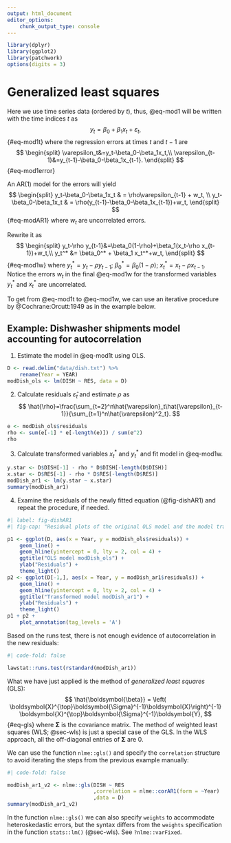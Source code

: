 ```yaml
---
output: html_document
editor_options:
    chunk_output_type: console
---
```


```r
library(dplyr)
library(ggplot2)
library(patchwork)
options(digits = 3)
```

# Generalized least squares {#sec-gls}

Here we use time series data (ordered by $t$), thus, @eq-mod1 will be written with the time indices $t$ as
$$
y_t=\beta_0+\beta_1x_t+\varepsilon_t,
$${#eq-mod1t}
where the regression errors at times $t$ and $t-1$ are
$$
\begin{split}
\varepsilon_t&=y_t-\beta_0-\beta_1x_t,\\
\varepsilon_{t-1}&=y_{t-1}-\beta_0-\beta_1x_{t-1}.
\end{split}
$${#eq-mod1error}

An AR(1) model for the errors will yield
$$
\begin{split}
y_t-\beta_0-\beta_1x_t & = \rho\varepsilon_{t-1} + w_t, \\
y_t-\beta_0-\beta_1x_t & = \rho(y_{t-1}-\beta_0-\beta_1x_{t-1})+w_t,
\end{split}
$${#eq-modAR1}
where $w_t$ are uncorrelated errors.

Rewrite it as
$$
\begin{split}
y_t-\rho y_{t-1}&=\beta_0(1-\rho)+\beta_1(x_t-\rho x_{t-1})+w_t,\\
y_t^* &= \beta_0^* + \beta_1 x_t^*+w_t,
\end{split}
$${#eq-mod1w}
where $y_t^* = y_t-\rho y_{t-1}$; $\beta_0^* = \beta_0(1-\rho)$; $x_t^* = x_t-\rho x_{t-1}$. 
Notice the errors $w_t$ in the final @eq-mod1w for the transformed variables $y_t^*$ and $x_t^*$ are uncorrelated.

To get from @eq-mod1t to @eq-mod1w, we can use an iterative procedure by @Cochrane:Orcutt:1949 as in the example below.

::: {.callout-note icon=false}

## Example: Dishwasher shipments model accounting for autocorrelation

1. Estimate the model in @eq-mod1t using OLS.
```r
D <- read.delim("data/dish.txt") %>% 
    rename(Year = YEAR)
modDish_ols <- lm(DISH ~ RES, data = D)
```

2. Calculate residuals $\hat{\varepsilon}_t$ and estimate $\rho$ as
$$
\hat{\rho}=\frac{\sum_{t=2}^n\hat{\varepsilon}_t\hat{\varepsilon}_{t-1}}{\sum_{t=1}^n\hat{\varepsilon}^2_t}.
$$
```r
e <- modDish_ols$residuals
rho <- sum(e[-1] * e[-length(e)]) / sum(e^2)
rho
```

3. Calculate transformed variables $x^*_t$ and $y^*_t$ and fit model in @eq-mod1w.
```r
y.star <- D$DISH[-1] - rho * D$DISH[-length(D$DISH)]
x.star <- D$RES[-1] - rho * D$RES[-length(D$RES)]
modDish_ar1 <- lm(y.star ~ x.star)
summary(modDish_ar1)
```

4. Examine the residuals of the newly fitted equation (@fig-dishAR1) and repeat the procedure, if needed.

```r
#| label: fig-dishAR1
#| fig-cap: "Residual plots of the original OLS model and the model transformed to account for autocorrelation in residuals."

p1 <- ggplot(D, aes(x = Year, y = modDish_ols$residuals)) + 
    geom_line() + 
    geom_hline(yintercept = 0, lty = 2, col = 4) + 
    ggtitle("OLS model modDish_ols") +
    ylab("Residuals") +
    theme_light()
p2 <- ggplot(D[-1,], aes(x = Year, y = modDish_ar1$residuals)) + 
    geom_line() + 
    geom_hline(yintercept = 0, lty = 2, col = 4) + 
    ggtitle("Transformed model modDish_ar1") +
    ylab("Residuals") +
    theme_light()
p1 + p2 +
    plot_annotation(tag_levels = 'A')
```

Based on the runs test, there is not enough evidence of autocorrelation in the new residuals:

```r
#| code-fold: false

lawstat::runs.test(rstandard(modDish_ar1))
```
:::

What we have just applied is the method of *generalized least squares* (GLS):
$$
\hat{\boldsymbol{\beta}} = \left( \boldsymbol{X}^{\top}\boldsymbol{\Sigma}^{-1}\boldsymbol{X}\right)^{-1} \boldsymbol{X}^{\top}\boldsymbol{\Sigma}^{-1}\boldsymbol{Y},
$${#eq-gls}
where $\boldsymbol{\Sigma}$ is the covariance matrix. 
The method of weighted least squares (WLS; @sec-wls) is just a special case of the GLS. 
In the WLS approach, all the off-diagonal entries of $\boldsymbol{\Sigma}$ are 0.

We can use the function `nlme::gls()` and specify the `correlation` structure to avoid iterating the steps from the previous example manually:

```r
#| code-fold: false

modDish_ar1_v2 <- nlme::gls(DISH ~ RES
                            ,correlation = nlme::corAR1(form = ~Year)
                            ,data = D)
summary(modDish_ar1_v2)
```

::: {.callout-note}
In the function `nlme::gls()` we can also specify `weights` to accommodate heteroskedastic errors, but the syntax differs from the `weights` specification in the function `stats::lm()` (@sec-wls). 
See `?nlme::varFixed`.
:::
